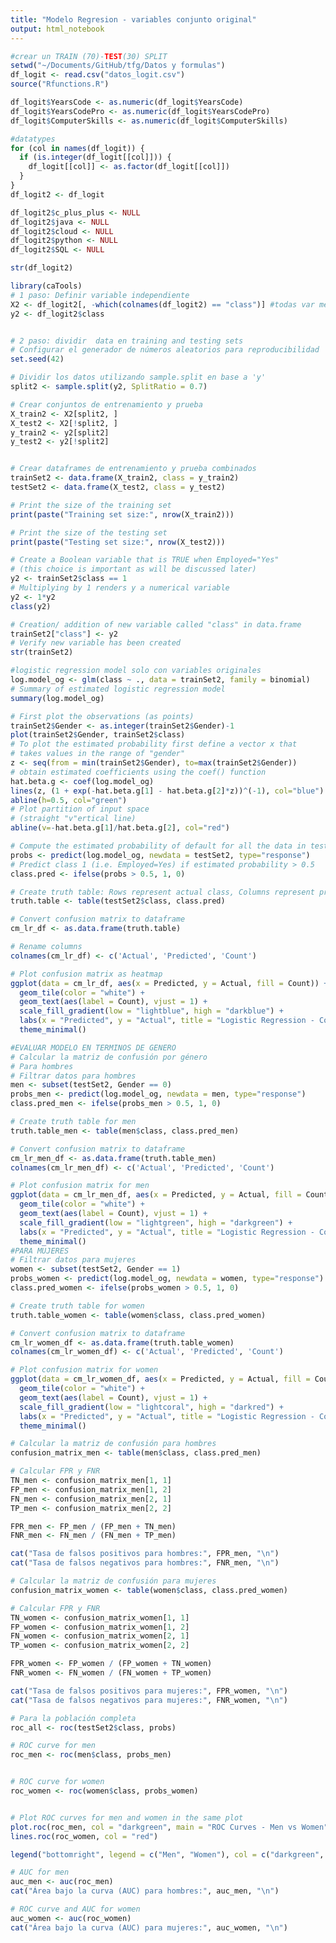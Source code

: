 ```yaml
---
title: "Modelo Regresion - variables conjunto original"
output: html_notebook
---
```

```r
#crear un TRAIN (70)-TEST(30) SPLIT 
setwd("~/Documents/GitHub/tfg/Datos y formulas")
df_logit <- read.csv("datos_logit.csv")
source("Rfunctions.R")

df_logit$YearsCode <- as.numeric(df_logit$YearsCode)
df_logit$YearsCodePro <- as.numeric(df_logit$YearsCodePro)
df_logit$ComputerSkills <- as.numeric(df_logit$ComputerSkills)

#datatypes
for (col in names(df_logit)) {
  if (is.integer(df_logit[[col]])) {
    df_logit[[col]] <- as.factor(df_logit[[col]])
  }
}
df_logit2 <- df_logit

df_logit2$c_plus_plus <- NULL
df_logit2$java <- NULL
df_logit2$cloud <- NULL
df_logit2$python <- NULL
df_logit2$SQL <- NULL

str(df_logit2)
```



```r
library(caTools)
# 1 paso: Definir variable independiente 
X2 <- df_logit2[, -which(colnames(df_logit2) == "class")] #todas var menos Employed 
y2 <- df_logit2$class


# 2 paso: dividir  data en training and testing sets
# Configurar el generador de números aleatorios para reproducibilidad
set.seed(42)

# Dividir los datos utilizando sample.split en base a 'y'
split2 <- sample.split(y2, SplitRatio = 0.7)

# Crear conjuntos de entrenamiento y prueba
X_train2 <- X2[split2, ]
X_test2 <- X2[!split2, ]
y_train2 <- y2[split2]
y_test2 <- y2[!split2]


# Crear dataframes de entrenamiento y prueba combinados
trainSet2 <- data.frame(X_train2, class = y_train2)
testSet2 <- data.frame(X_test2, class = y_test2)

# Print the size of the training set
print(paste("Training set size:", nrow(X_train2)))

# Print the size of the testing set
print(paste("Testing set size:", nrow(X_test2)))

```

```r
# Create a Boolean variable that is TRUE when Employed="Yes"
# (this choice is important as will be discussed later)
y2 <- trainSet2$class == 1 
# Multiplying by 1 renders y a numerical variable
y2 <- 1*y2
class(y2)

# Creation/ addition of new variable called "class" in data.frame
trainSet2["class"] <- y2
# Verify new variable has been created
str(trainSet2)
```
```r
#logistic regression model solo con variables originales  
log.model_og <- glm(class ~ ., data = trainSet2, family = binomial)
# Summary of estimated logistic regression model
summary(log.model_og)
```
```r
# First plot the observations (as points)
trainSet2$Gender <- as.integer(trainSet2$Gender)-1
plot(trainSet2$Gender, trainSet2$class)
# To plot the estimated probability first define a vector x that
# takes values in the range of "gender"
z <- seq(from = min(trainSet2$Gender), to=max(trainSet2$Gender))
# obtain estimated coefficients using the coef() function
hat.beta.g <- coef(log.model_og)
lines(z, (1 + exp(-hat.beta.g[1] - hat.beta.g[2]*z))^(-1), col="blue")
abline(h=0.5, col="green")
# Plot partition of input space
# (straight "v"ertical line)
abline(v=-hat.beta.g[1]/hat.beta.g[2], col="red")
```
```r
# Compute the estimated probability of default for all the data in testSet2
probs <- predict(log.model_og, newdata = testSet2, type="response")
# Predict class 1 (i.e. Employed=Yes) if estimated probability > 0.5
class.pred <- ifelse(probs > 0.5, 1, 0)

# Create truth table: Rows represent actual class, Columns represent predicted
truth.table <- table(testSet2$class, class.pred)

# Convert confusion matrix to dataframe
cm_lr_df <- as.data.frame(truth.table)

# Rename columns
colnames(cm_lr_df) <- c('Actual', 'Predicted', 'Count')

# Plot confusion matrix as heatmap
ggplot(data = cm_lr_df, aes(x = Predicted, y = Actual, fill = Count)) +
  geom_tile(color = "white") +
  geom_text(aes(label = Count), vjust = 1) +
  scale_fill_gradient(low = "lightblue", high = "darkblue") +
  labs(x = "Predicted", y = "Actual", title = "Logistic Regression - Confusion Matrix") +
  theme_minimal()

#EVALUAR MODELO EN TERMINOS DE GENERO 
# Calcular la matriz de confusión por género
# Para hombres
# Filtrar datos para hombres
men <- subset(testSet2, Gender == 0)
probs_men <- predict(log.model_og, newdata = men, type="response")
class.pred_men <- ifelse(probs_men > 0.5, 1, 0)

# Create truth table for men
truth.table_men <- table(men$class, class.pred_men)

# Convert confusion matrix to dataframe
cm_lr_men_df <- as.data.frame(truth.table_men)
colnames(cm_lr_men_df) <- c('Actual', 'Predicted', 'Count')

# Plot confusion matrix for men
ggplot(data = cm_lr_men_df, aes(x = Predicted, y = Actual, fill = Count)) +
  geom_tile(color = "white") +
  geom_text(aes(label = Count), vjust = 1) +
  scale_fill_gradient(low = "lightgreen", high = "darkgreen") +
  labs(x = "Predicted", y = "Actual", title = "Logistic Regression - Confusion Matrix (Men)") +
  theme_minimal()
#PARA MUJERES
# Filtrar datos para mujeres
women <- subset(testSet2, Gender == 1)
probs_women <- predict(log.model_og, newdata = women, type="response")
class.pred_women <- ifelse(probs_women > 0.5, 1, 0)

# Create truth table for women
truth.table_women <- table(women$class, class.pred_women)

# Convert confusion matrix to dataframe
cm_lr_women_df <- as.data.frame(truth.table_women)
colnames(cm_lr_women_df) <- c('Actual', 'Predicted', 'Count')

# Plot confusion matrix for women
ggplot(data = cm_lr_women_df, aes(x = Predicted, y = Actual, fill = Count)) +
  geom_tile(color = "white") +
  geom_text(aes(label = Count), vjust = 1) +
  scale_fill_gradient(low = "lightcoral", high = "darkred") +
  labs(x = "Predicted", y = "Actual", title = "Logistic Regression - Confusion Matrix (Women)") +
  theme_minimal()


```
```r
# Calcular la matriz de confusión para hombres
confusion_matrix_men <- table(men$class, class.pred_men)

# Calcular FPR y FNR
TN_men <- confusion_matrix_men[1, 1]
FP_men <- confusion_matrix_men[1, 2]
FN_men <- confusion_matrix_men[2, 1]
TP_men <- confusion_matrix_men[2, 2]

FPR_men <- FP_men / (FP_men + TN_men)
FNR_men <- FN_men / (FN_men + TP_men)

cat("Tasa de falsos positivos para hombres:", FPR_men, "\n")
cat("Tasa de falsos negativos para hombres:", FNR_men, "\n")

# Calcular la matriz de confusión para mujeres
confusion_matrix_women <- table(women$class, class.pred_women)

# Calcular FPR y FNR
TN_women <- confusion_matrix_women[1, 1]
FP_women <- confusion_matrix_women[1, 2]
FN_women <- confusion_matrix_women[2, 1]
TP_women <- confusion_matrix_women[2, 2]

FPR_women <- FP_women / (FP_women + TN_women)
FNR_women <- FN_women / (FN_women + TP_women)

cat("Tasa de falsos positivos para mujeres:", FPR_women, "\n")
cat("Tasa de falsos negativos para mujeres:", FNR_women, "\n")

```

```r
# Para la población completa
roc_all <- roc(testSet2$class, probs)

# ROC curve for men
roc_men <- roc(men$class, probs_men)


# ROC curve for women
roc_women <- roc(women$class, probs_women)


# Plot ROC curves for men and women in the same plot
plot.roc(roc_men, col = "darkgreen", main = "ROC Curves - Men vs Women")
lines.roc(roc_women, col = "red")

legend("bottomright", legend = c("Men", "Women"), col = c("darkgreen", "darkred"), lwd = 2)

# AUC for men
auc_men <- auc(roc_men)
cat("Área bajo la curva (AUC) para hombres:", auc_men, "\n")

# ROC curve and AUC for women
auc_women <- auc(roc_women)
cat("Área bajo la curva (AUC) para mujeres:", auc_women, "\n")


```


